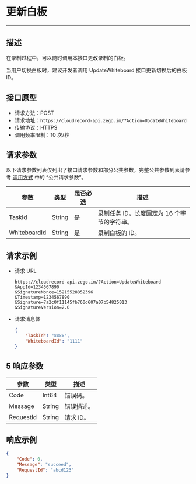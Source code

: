 

# 更新白板

---

## 描述

在录制过程中，可以随时调用本接口更改录制的白板。

当用户切换白板时，建议开发者调用 UpdateWhiteboard 接口更新切换后的白板 ID。

## 接口原型

- 请求方法：POST
- 请求地址：`https://cloudrecord-api.zego.im/?Action=UpdateWhiteboard`
- 传输协议：HTTPS
- 调用频率限制：10 次/秒

## 请求参数

以下请求参数列表仅列出了接口请求参数和部分公共参数，完整公共参数列表请参考 [调用方式](./Making%20API%20Requests.mdx#公共请求参数) 中的 “公共请求参数”。

| 参数 | 类型 | 是否必选 | 描述 |
|------|------|----------|------|
| TaskId | String | 是 | 录制任务 ID，长度固定为 16 个字节的字符串。 |
| WhiteboardId | String | 是 | 录制白板的 ID。 |

## 请求示例

- 请求 URL  
    ```
    https://cloudrecord-api.zego.im/?Action=UpdateWhiteboard
    &AppId=1234567890
    &SignatureNonce=15215528852396
    &Timestamp=1234567890
    &Signature=7a2c0f11145fb760d607a07b54825013
    &SignatureVersion=2.0
    ```
- 请求消息体  
    ```json
    {
        "TaskId": "xxxx",
        "WhiteboardId": "1111"
    }
    ```

## 5 响应参数

| 参数 | 类型 | 描述 |
|------|------|------|
| Code | Int64 | 错误码。 |
| Message | String | 错误描述。 |
| RequestId | String | 请求 ID。 |

## 响应示例

```json
{
    "Code": 0,
    "Message": "succeed",
    "RequestId": "abcd123"
}
```
